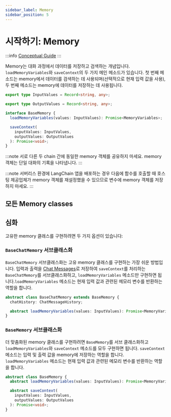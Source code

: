 ```yaml
---
sidebar_label: Memory
sidebar_position: 5
---
```



# 시작하기: Memory

:::info
[Conceptual Guide](https://docs.langchain.com/docs/components/memory)
:::

Memory는 대화 과정에서 데이터를 저장하고 검색하는 개념입니다. `loadMemoryVariables`와 `saveContext`의 두 가지 메인 메소드가 있습니다. 첫 번째 메소드는 memory에서 데이터를 검색하는 데 사용되며(선택적으로 현재 입력 값을 사용), 두 번째 메소드는 memory에 데이터를 저장하는 데 사용됩니다.

```typescript
export type InputValues = Record<string, any>;

export type OutputValues = Record<string, any>;

interface BaseMemory {
  loadMemoryVariables(values: InputValues): Promise<MemoryVariables>;

  saveContext(
    inputValues: InputValues,
    outputValues: OutputValues
  ): Promise<void>;
}
```

:::note
서로 다른 두 chain 간에 동일한 memory 객체를 공유하지 마세요. memory 객체는 단일 대화의 기록을 나타냅니다.
:::

:::note
서버리스 환경에 LangChain 앱을 배포하는 경우 다음에 함수를 호출할 때 호스팅 제공업체가 memory 객체를 재설정했을 수 있으므로 변수에 memory 객체를 저장하지 마세요.
:::

## 모든 Memory classes

<DocCardList />

## 심화

고유한 memory 클래스를 구현하려면 두 가지 옵션이 있습니다:

### `BaseChatMemory` 서브클래스화

`BaseChatMemory` 서브클래스화는 고유 memory 클래스를 구현하는 가장 쉬운 방법입니다. 입력과 출력을 [Chat Messages](../schema/chat-messages.md)로 저장하여 `saveContext`를 처리하는 `BaseChatMemory`를 서브클래스화하고, `loadMemoryVariables` 메소드만 구현하면 됩니다.`loadMemoryVariables` 메소드는 현재 입력 값과 관련된 메모리 변수를 반환하는 역할을 합니다.

```typescript
abstract class BaseChatMemory extends BaseMemory {
  chatHistory: ChatMessageHistory;

  abstract loadMemoryVariables(values: InputValues): Promise<MemoryVariables>;
}
```

### `BaseMemory` 서브클래스화

더 맞춤화된 memory 클래스를 구현하려면 `BaseMemory`를 서브 클래스화하고 `loadMemoryVariables`와 `saveContext` 메소드를 모두 구현하면 됩니다. `saveContext` 메소드는 입력 및 출력 값을 memory에 저장하는 역할을 합니다. `loadMemoryVariables` 메소드는 현재 입력 값과 관련된 메모리 변수를 반환하는 역할을 합니다.

```typescript
abstract class BaseMemory {
  abstract loadMemoryVariables(values: InputValues): Promise<MemoryVariables>;

  abstract saveContext(
    inputValues: InputValues,
    outputValues: OutputValues
  ): Promise<void>;
}
```
